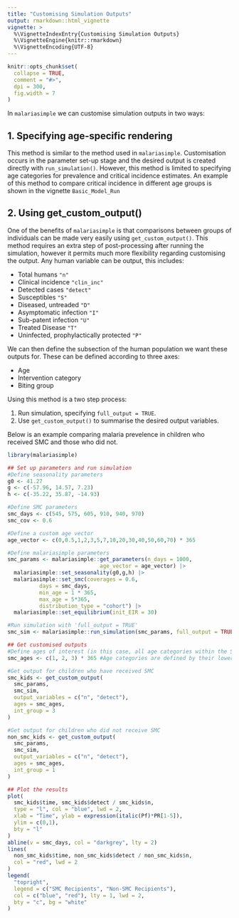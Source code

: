 ```yaml
---
title: "Customising Simulation Outputs"
output: rmarkdown::html_vignette
vignette: >
  %\VignetteIndexEntry{Customising Simulation Outputs}
  %\VignetteEngine{knitr::rmarkdown}
  %\VignetteEncoding{UTF-8}
---
```


```r
knitr::opts_chunk$set(
  collapse = TRUE,
  comment = "#>",
  dpi = 300,
  fig.width = 7
)
```

In `malariasimple` we can customise simulation outputs in two ways:

## 1. Specifying age-specific rendering
This method is similar to the method used in `malariasimple`. Customisation occurs in the parameter set-up stage and the desired output is created directly with `run_simulation()`. However, this method is limited to specifying age categories for prevalence and critical incidence estimates. An example of this method to compare critical incidence in different age groups is shown in the vignette `Basic_Model_Run`

## 2. Using get_custom_output()
One of the benefits of `malariasimple` is that comparisons between groups of individuals can be made very easily using `get_custom_output()`. This method requires an extra step of post-processing after running the simulation, however it permits much more flexibility regarding customising the output. Any human variable can be output, this includes:

- Total humans `"n"`
- Clinical incidence `"clin_inc"`
- Detected cases `"detect"`
- Susceptibles `"S"`
- Diseased, untreaded `"D"`
- Asymptomatic infection `"I"`
- Sub-patent infection `"U"`
- Treated Disease `"T"`
- Uninfected, prophylactically protected `"P"`

We can then define the subsection of the human population we want these outputs for. These can be defined according to three axes:

- Age
- Intervention category
- Biting group

Using this method is a two step process:

1. Run simulation, specifying `full_output = TRUE`. 
2. Use `get_custom_output()` to summarise the desired output variables. 

Below is an example comparing malaria prevelence in children who received SMC and those who did not.

```r
library(malariasimple)

## Set up parameters and run simulation
#Define seasonality parameters
g0 <- 41.27
g <- c(-57.96, 14.57, 7.23)
h <- c(-35.22, 35.87, -14.93)

#Define SMC parameters
smc_days <- c(545, 575, 605, 910, 940, 970)
smc_cov <- 0.6

#Define a custom age vector
age_vector <- c(0,0.5,1,2,3,5,7,10,20,30,40,50,60,70) * 365

#Define malariasimple parameters
smc_params <- malariasimple::get_parameters(n_days = 1000,
                             age_vector = age_vector) |>
  malariasimple::set_seasonality(g0,g,h) |>
  malariasimple::set_smc(coverages = 0.6,
          days = smc_days,
          min_age = 1 * 365,
          max_age = 5*365,
          distribution_type = "cohort") |>
  malariasimple::set_equilibrium(init_EIR = 30)

#Run simulation with 'full_output = TRUE'
smc_sim <- malariasimple::run_simulation(smc_params, full_output = TRUE) |> as.data.frame()

## Get customised outputs
#Define ages of interest (in this case, all age categories within the SMC age boundaries)
smc_ages <- c(1, 2, 3) * 365 #Age categories are defined by their lower bound

#Get output for children who have received SMC
smc_kids <- get_custom_output(
  smc_params,
  smc_sim,
  output_variables = c("n", "detect"),
  ages = smc_ages,
  int_group = 3
)

#Get output for children who did not receive SMC
non_smc_kids <- get_custom_output(
  smc_params,
  smc_sim,
  output_variables = c("n", "detect"),
  ages = smc_ages,
  int_group = 1
)

## Plot the results
plot(
  smc_kids$time, smc_kids$detect / smc_kids$n,
  type = "l", col = "blue", lwd = 2,
  xlab = "Time", ylab = expression(italic(Pf)*PR[1-5]),
  ylim = c(0,1),
  bty = "l"
)
abline(v = smc_days, col = "darkgrey", lty = 2)
lines(
  non_smc_kids$time, non_smc_kids$detect / non_smc_kids$n,
  col = "red", lwd = 2
)
legend(
  "topright",
  legend = c("SMC Recipients", "Non-SMC Recipients"),
  col = c("blue", "red"), lty = 1, lwd = 2,
  bty = "c", bg = "white"
)
```
